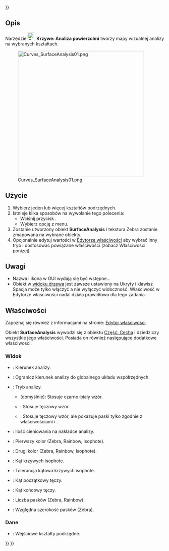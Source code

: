 <languages/>
{{UnfinishedDocu{{#translation:}}}}

{{Docnav/pl
|[[Curves_RotationSweep/pl|RotationSweep]]
|[[Curves_DraftAnalysis/pl|DraftAnalysis]]
|[[Curves_Workbench/pl|środowisko pracy Krzywe]]
|IconL=Curves_RotationSweep.svg
|IconR=Curves_DraftAnalysis.svg
|IconC=Curves_workbench_icon.svg
}}

{{GuiCommand/pl
|Name=Curves SurfaceAnalysis
|Name/pl=Krzywe: Analiza powierzchni
|MenuLocation=Surfaces → Title
|Workbenches=[[Curves_Workbench/pl|Krzywe]]
}}

<span id="Description"></span>
==Opis==

Narzędzie [[Image:Curves_SurfaceAnalysis.svg|24px]] '''Krzywe: Analiza powierzchni''' tworzy mapy wizualnej analizy na wybranych kształtach.

[[Image:Curves_SurfaceAnalysis01.png|400px]]

{{Caption|Różne tryby analizy zastosowane na kuli. Od lewej do prawej: brak, Zebra, Rainbow, Isophote}}

<span id="Usage"></span>
==Użycie==

# Wybierz jeden lub więcej kształtów podrzędnych.
# Istnieje kilka sposobów na wywołanie tego polecenia:
#* Wciśnij przycisk {{Button|[[Image:Curves_ZebraTool.svg|16px]] [[Curves_SurfaceAnalysis/pl|Title]]}}.
#* Wybierz opcję {{MenuCommand|Surfaces → [[Image:Curves_ZebraTool.svg|16px]] Title}} z menu.
# Zostanie utworzony obiekt '''SurfaceAnalysis''' i tekstura Zebra zostanie zmapowana na wybrane obiekty.
# Opcjonalnie edytuj wartości w [[Property_editor/pl|Edytorze właściwości]] aby wybrać inny tryb i dostosować powiązane właściwości (zobacz Właściwości poniżej).

<span id="Notes"></span>
==Uwagi==

* Nazwa i ikona w GUI wydają się być wstępne...
* Obiekt w [[Tree_view/pl|widoku drzewa]] jest zawsze ustawiony na Ukryty i klawisz Spacja może tylko włączyć a nie wyłączyć widoczność. Właściwość {{PropertyData|Visibility}} w Edytorze własciwości nadal działa prawidłowo dla tego zadania.


<span id="Properties"></span>
==Właściwości==

Zapoznaj się również z informacjami na stronie: [[Property_editor/pl|Edytor właściwości]].

Obiekt '''SurfaceAnalysis''' wywodzi się z obiektu [[Part_Feature/pl|Część: Cecha]] i dziedziczy wszystkie jego właściwości. Posiada on również następujące dodatkowe właściwości:

<span id="View"></span>
===Widok===

{{TitleProperty|Tryb analizy}}

* {{PropertyView|Direction|Vector}}: Kierunek analizy.
* {{PropertyView|Fixed|Bool}}: Ogranicz kierunek analizy do globalnego układu współrzędnych.
* {{PropertyView|Mode|Enumeration}}: Tryb analizy.
** {{Value|Zebra}} (domyślnie): Stosuje czarno-biały wzór.
** {{Value|Rainbow}}: Stosuje tęczowy wzór.
** {{Value|Isophote}}: Stosuje tęczowy wzór, ale pokazuje paski tylko zgodnie z właściwościami {{PropertyView|IsoAngles}} i {{PropertyView|IsoTolerance}}.
* {{PropertyView|Shading|FloatConstraint}}: Ilość cieniowania na nakładce analizy.

{{TitleProperty|Opcje analizy}}

* {{PropertyView|Color1|Color}}: Pierwszy kolor (Zebra, Rainbow, Isophote).
* {{PropertyView|Color2|Color}}: Drugi kolor (Zebra, Rainbow, Isophote).
* {{PropertyView|IsoAngles|FloatList}}: Kąt krzywych isophote.
* {{PropertyView|IsoTolerance|Float}}: Tolerancja kątowa krzywych isophote.
* {{PropertyView|RainbowAngle1|FloatConstraint}}: Kąt początkowy tęczy.
* {{PropertyView|RainbowAngle2|FloatConstraint}}: Kąt końcowy tęczy.
* {{PropertyView|StripesNumber|Integer}}: Liczba pasków (Zebra, Rainbow).
* {{PropertyView|StripesRatio|FloatConstraint}}: Względna szerokość pasków (Zebra).

<span id="Data"></span>
===Dane===

{{TitleProperty|Grupa}}

* {{PropertyData|Sources|LinkList|Dynamic}}: Wejściowe kształty podrzędne.



{{Docnav/pl
|[[Curves_RotationSweep/pl|RotationSweep]]
|[[Curves_DraftAnalysis/pl|DraftAnalysis]]
|[[Curves_Workbench/pl|środowisko pracy Krzywe]]
|IconL=Curves_RotationSweep.svg
|IconR=Curves_DraftAnalysis.svg
|IconC=Curves_workbench_icon.svg
}}

{{Curves Tools navi{{#translation:}}}}
{{Userdocnavi{{#translation:}}}}